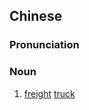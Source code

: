 {{also|载货车}}
==Chinese==
{{zh-forms|s=载货车}}

===Pronunciation===
{{zh-pron
|m=zǎihuòchē
|cat=n
}}

===Noun===
{{zh-noun}}
# [[freight]] [[truck]]